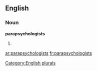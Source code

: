 
==English==

===Noun===
'''parapsychologists'''

# {{plural of|[[parapsychologist]]}}

[[Category:English plurals]]

[[ar:parapsychologists]]
[[fr:parapsychologists]]